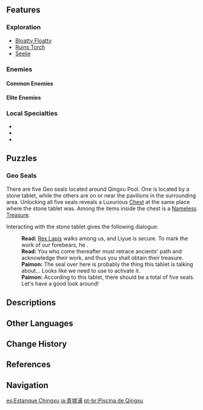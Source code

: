 {{Location Infobox
|image        = Qingxu Pool.png
|type         = Subarea
|region       = Liyue
|area         = Lisha
}}
{{Location Intro|{{Lang|'''Qingxu Pool'''|zh=青墟浦|zh_rm=Qīngxū-pǔ}}|description=<p>The ruins were underwater until the end of the [[Archon War]].<ref>{{Ref/Book|Diary of Roald the Adventurer|8}}</ref></p>}}

==Features==
===Exploration===
*[[Bloatty Floatty]]
*[[Ruins Torch]]
*[[Seelie]]

===Enemies===
====Common Enemies====
{{Column|2| {{Enemy List|Hilichurl Berserker;Cryo Hilichurl Shooter;Electro Hilichurl Shooter;Pyro Hilichurl Shooter;Large Dendro Slime;Treasure Hoarders: Scout;Treasure Hoarders: Electro Potioneer;Treasure Hoarders: Pyro Potioneer;Treasure Hoarders: Marksman;Treasure Hoarders: Gravedigger}}
}}

====Elite Enemies====
{{Enemy List|Cryo Abyss Mage;Hydro Abyss Mage;Blazing Axe Mitachurl}}

===Local Specialties===
*{{Item|Cor Lapis}}
*{{Item|Noctilucous Jade}}
*{{Item|Qingxin}}

==Puzzles==
===Geo Seals===
There are five Geo seals located around Qingxu Pool. One is located by a stone tablet, while the others are on or near the pavilions in the surrounding area. Unlocking all five seals reveals a Luxurious [[Chest]] at the same place where the stone tablet was. Among the items inside the chest is a [[Nameless Treasure]].

Interacting with the stone tablet gives the following dialogue:
{{Dialogue start}}
:'''Read:''' [[Rex Lapis]] walks among us, and Liyue is secure. To mark the work of our forebears, he {{Color|buzzword|left here five seals, setting them within pavilions}}.
:'''Read:''' You who come thereafter must retrace ancients' path and acknowledge their work, and thus you shall obtain their treasure.
:'''Paimon:''' The seal over here is probably the thing this tablet is talking about... Looks like we need to use {{Color|buzzword|Geo}} to activate it.
:'''Paimon:''' According to this tablet, there should be a total of five seals. Let's have a good look around!
{{Dialogue end}}

==Descriptions==
{{Description|A ruined tower amid a verdant field. It still stands, defending a bygone age long returned to dust.|Viewpoint, [[Qingxu's Forsaken Tower]]}}

==Other Languages==
{{Other Languages
|en      = Qingxu Pool
|zhs     = 青墟浦
|zhs_rm  = Qīngxū-pǔ
|zht     = 青墟浦
|zht_rm  = Qīngxū-pǔ
|zh_tl   = Green Ruins Riverbank
|ja      = {{Rubi|青|せい|墟|きょ|浦|うら}}
|ja_rm   = Seikyo-ura<ref>[[Map]], Label: Qingxu Pool (Japanese)</ref>
|ja_tl   = Green Ruins Riverbank{{Sino|ja}}
|ko      = {{tt|청허포|青墟浦}}
|ko_rm   = Cheongheo-po
|ko_tl   = Green Ruins Riverbank{{Sino|ko}}
|es      = Estanque Chingxu
|es_tl   = Qingxu Pool
|fr      = Ravine Qingxu
|fr_tl   = Qingxu Gully
|ru      = Озеро Цинсю
|ru_tl   = Qingxu Lake
|th      = Qingxu Pool
|vi      = Cửa Biển {{tt|Thanh Hư|青墟}}
|vi_tl   = Qingxu Estuary{{Sino|vi|part=1}}
|de      = Qingxu-Tümpel
|de_tl   = Qingxu Pool
|id      = Qingxu Pool
|pt      = Piscina de Qingxu
|pt_tl   = Qingxu Pool
|tr      = Qingxu Göleti
|tr_tl   = 
|it      = Lado Qingxu
|it_tl   = Qingxu Lake
}}

==Change History==
{{Change History|1.0}}

==References==
{{Reflist}}

==Navigation==
{{Area Navbox|Liyue}}

[[es:Estanque Chingxu]]
[[ja:青墟浦]]
[[pt-br:Piscina de Qingxu]]